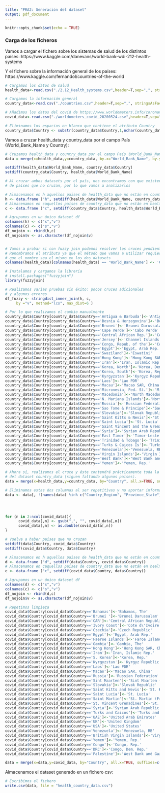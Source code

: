 ```yaml
---
title: "PRA2: Generación del dataset"
output: pdf_document
---
```


```r
knitr::opts_chunk$set(echo = TRUE)
```

### Carga de los ficheros

Vamos a cargar el fichero sobre los sistemas de salud de los distintos países:
https://www.kaggle.com/danevans/world-bank-wdi-212-health-systems

Y el fichero sobre la información general de los países:
https://www.kaggle.com/fernandol/countries-of-the-world

```r
# Cargamos los datos de salud
health_data<-read.csv("./2.12_Health_systems.csv",header=T,sep=",", stringsAsFactors=FALSE)

# Cargamos la información general
country_data<-read.csv("./countries.csv",header=T,sep=",", stringsAsFactors=FALSE)

# Añadimos los datos del covid de https://www.worldometers.info/coronavirus/#countries
covid_data<-read.csv("./worldometers_covid_20200524.csv",header=T,sep=";", stringsAsFactors=FALSE)

# Eliminamos los espacios en blanco que contiene el atributo Country
country_data$Country <- substr(country_data$Country,1,nchar(country_data$Country)-1)
```

Vamos a cruzar health_data y country_data por el campo País (World_Bank_Name y Country):

```r
# Cruzamos health_data y country_data por el campo País (World_Bank_Name y Country) y almacenamos en data
data = merge(x=health_data,y=country_data, by.x="World_Bank_Name", by.y="Country", all=TRUE, suffixes=c("h.", "c."))

setdiff(health_data$World_Bank_Name, country_data$Country)
setdiff(country_data$Country, health_data$World_Bank_Name)

# Al cruzar ambos datasets por el país, nos encontramos con que existen nombres
# de países que no cruzan, por lo que vamos a analizarlos

# Almacenamos en h aquellos paises de health_data que no están en country_data
h <- data.frame ("h", setdiff(health_data$World_Bank_Name, country_data$Country))
# Almacenamos en caquellos paises de country_data que no están en health_data
c <- data.frame ("c", setdiff(country_data$Country, health_data$World_Bank_Name))

# Agrupamos en un único dataset df
colnames(h) <- c("s","v")
colnames(c) <- c("s","v")
df_nojoin <- rbind(h,c)
df_nojoin$v <- as.character(df_nojoin$v)


# Vamos a probar si con fuzzy join podemos resolver los cruces pendientes
# Renombramos el atributo ya que el método que vamos a utilizar requiere
# que el nombre sea el mismo en los dos datasets
colnames(health_data)[colnames(health_data) == 'World_Bank_Name'] <- 'Country'

# Instalamos y cargamos la librería
# install.packages("fuzzyjoin")
library(fuzzyjoin)

# Realizamos varias pruebas sin éxito: pocos cruces adicionales
# y algunos errores
df_fuzzy <- stringdist_inner_join(h, c,
     by ="v", method="lcs", max_dist=6 )

# Por lo que realizamos el cambio manualmente
country_data$Country[country_data$Country=='Antigua & Barbuda']<-'Antigua and Barbuda'
country_data$Country[country_data$Country=='Bosnia & Herzegovina']<-'Bosnia and Herzegovina'
country_data$Country[country_data$Country=='Brunei']<-'Brunei Darussalam'
country_data$Country[country_data$Country=='Cape Verde']<-'Cabo Verde'
country_data$Country[country_data$Country=='Central African Rep.']<-'Central African Republic'
country_data$Country[country_data$Country=='Jersey']<-'Channel Islands'
country_data$Country[country_data$Country=='Congo, Repub. of the']<-'Congo, Rep.'
country_data$Country[country_data$Country=='Egypt']<-'Egypt, Arab Rep.'
country_data$Country[country_data$Country=='Swaziland']<-'Eswatini'
country_data$Country[country_data$Country=='Hong Kong']<-'Hong Kong SAR, China'
country_data$Country[country_data$Country=='Iran']<-'Iran, Islamic Rep.'
country_data$Country[country_data$Country=='Korea, North']<-'Korea, Dem. People\'s Rep.'
country_data$Country[country_data$Country=='Korea, South']<-'Korea, Rep.'
country_data$Country[country_data$Country=='Kyrgyzstan']<-'Kyrgyz Republic'
country_data$Country[country_data$Country=='Laos']<-'Lao PDR'
country_data$Country[country_data$Country=='Macau']<-'Macao SAR, China'
country_data$Country[country_data$Country=='Micronesia, Fed. St.']<-'Micronesia, Fed. Sts.'
country_data$Country[country_data$Country=='Macedonia']<-'North Macedonia'
country_data$Country[country_data$Country=='N. Mariana Islands']<-'Northern Mariana Islands'
country_data$Country[country_data$Country=='Russia']<-'Russian Federation'
country_data$Country[country_data$Country=='Sao Tome & Principe']<-'Sao Tome and Principe'
country_data$Country[country_data$Country=='Slovakia']<-'Slovak Republic'
country_data$Country[country_data$Country=='Saint Kitts & Nevis']<-'St. Kitts and Nevis'
country_data$Country[country_data$Country=='Saint Lucia']<-'St. Lucia'
country_data$Country[country_data$Country=='Saint Vincent and the Grenadines']<-'St. Vincent and the Grenadines'
country_data$Country[country_data$Country=='Syria']<-'Syrian Arab Republic'
country_data$Country[country_data$Country=='East Timor']<-'Timor-Leste'
country_data$Country[country_data$Country=='Trinidad & Tobago']<-'Trinidad and Tobago'
country_data$Country[country_data$Country=='Turks & Caicos Is']<-'Turks and Caicos Islands'
country_data$Country[country_data$Country=='Venezuela']<-'Venezuela, RB'
country_data$Country[country_data$Country=='Virgin Islands']<-'Virgin Islands (U.S.)'
country_data$Country[country_data$Country=='West Bank']<-'West Bank and Gaza'
country_data$Country[country_data$Country=='Yemen']<-'Yemen, Rep.'

# Ahora sí, realizamos el cruce y éste contendrá prácticamente toda la información
# del dataset country_data (siguen faltando algunos paises).
data = merge(x=health_data,y=country_data, by="Country", all.x=TRUE, suffixes=c("h.", "c."))

# Eliminamos estas dos columnas al ser repetitivas y no aportar información
data <- data[, !(names(data) %in% c("Country_Region", "Province_State"))]




for (n in 2:ncol(covid_data)){ 
      covid_data[,n] <- gsub(",", "", covid_data[,n])
      covid_data[,n] <- as.double(covid_data[,n])
}

# Vuelve a haber paises que no cruzan
setdiff(data$Country, covid_data$Country)
setdiff(covid_data$Country, data$Country)

# Almacenamos en h aquellos paises de health_data que no están en country_data
d <- data.frame ("d", setdiff(data$Country, covid_data$Country))
# Almacenamos en caquellos paises de country_data que no están en health_data
c <- data.frame ("c", setdiff(covid_data$Country, data$Country))

# Agrupamos en un único dataset df
colnames(d) <- c("s","v")
colnames(c) <- c("s","v")
df_nojoin <- rbind(d,c)
df_nojoin$v <- as.character(df_nojoin$v)

# Repetimos limpieza
covid_data$Country[covid_data$Country=='Bahamas']<-'Bahamas, The'
covid_data$Country[covid_data$Country=='Brunei ']<-'Brunei Darussalam'
covid_data$Country[covid_data$Country=='CAR']<-'Central African Republic'
covid_data$Country[covid_data$Country=='Ivory Coast']<-'Cote d\'Ivoire'
covid_data$Country[covid_data$Country=='Czechia']<-'Czech Republic'
covid_data$Country[covid_data$Country=='Egypt']<-'Egypt, Arab Rep.'
covid_data$Country[covid_data$Country=='Faeroe Islands']<-'Faroe Islands'
covid_data$Country[covid_data$Country=='Gambia']<-'Gambia, The'
covid_data$Country[covid_data$Country=='Hong Kong']<-'Hong Kong SAR, China'
covid_data$Country[covid_data$Country=='Iran']<-'Iran, Islamic Rep.'
covid_data$Country[covid_data$Country=='S. Korea']<-'Korea, Rep.'
covid_data$Country[covid_data$Country=='Kyrgyzstan']<-'Kyrgyz Republic'
covid_data$Country[covid_data$Country=='Laos']<-'Lao PDR'
covid_data$Country[covid_data$Country=='Macao']<-'Macao SAR, China'
covid_data$Country[covid_data$Country=='Russia']<-'Russian Federation'
covid_data$Country[covid_data$Country=='Sint Maarten']<-'Sint Maarten (Dutch part)'
covid_data$Country[covid_data$Country=='Slovakia']<-'Slovak Republic'
covid_data$Country[covid_data$Country=='Saint Kitts and Nevis']<-'St. Kitts and Nevis'
covid_data$Country[covid_data$Country=='Saint Lucia']<-'St. Lucia'
covid_data$Country[covid_data$Country=='Saint Martin']<-'St. Martin (French part)'
covid_data$Country[covid_data$Country=='St. Vincent Grenadines']<-'St. Vincent and the Grenadines'
covid_data$Country[covid_data$Country=='Syria']<-'Syrian Arab Republic'
covid_data$Country[covid_data$Country=='Turks and Caicos']<-'Turks and Caicos Islands'
covid_data$Country[covid_data$Country=='UAE']<-'United Arab Emirates'
covid_data$Country[covid_data$Country=='UK']<-'United Kingdom'
covid_data$Country[covid_data$Country=='USA']<-'United States'
covid_data$Country[covid_data$Country=='Venezuela']<-'Venezuela, RB'
covid_data$Country[covid_data$Country=='British Virgin Islands']<-'Virgin Islands (U.S.)'
covid_data$Country[covid_data$Country=='Yemen']<-'Yemen, Rep.'
covid_data$Country[covid_data$Country=='Congo']<-'Congo, Rep.'
covid_data$Country[covid_data$Country=='DRC']<-'Congo, Dem. Rep.'
covid_data$Country[covid_data$Country=='Palestine']<-'West Bank and Gaza'

data = merge(x=data,y=covid_data, by="Country", all.x=TRUE, suffixes=c("d.", "cv."))

```

Almacenamos el dataset generado en un fichero csv:
```r
# Escribimos el fichero
write.csv(data, file = "health_country_data.csv")
```
